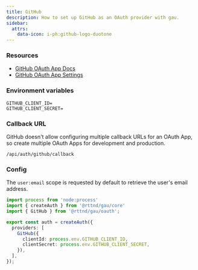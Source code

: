 ```yaml
---
title: GitHub
description: How to set up GitHub as an OAuth provider with gau.
sidebar:
  attrs:
    data-icon: i-ph:github-logo-duotone
---
```


### Resources

- [GitHub OAuth App Docs](https://docs.github.com/en/apps/oauth-apps/building-oauth-apps/creating-an-oauth-app)
- [GitHub OAuth App Settings](https://github.com/settings/developers)

### Environment variables

```env title=".env"
GITHUB_CLIENT_ID=
GITHUB_CLIENT_SECRET=
```

### Callback URL

GitHub doesn't allow configuring multiple callback URLs for an OAuth App, so create multiple OAuth Apps for development and production.

```
/api/auth/github/callback
```

### Config

The `user:email` scope is requested by default to retrieve the user's email address.

```ts title="auth.ts"
import process from 'node:process'
import { createAuth } from '@rttnd/gau/core'
import { GitHub } from '@rttnd/gau/oauth';

export const auth = createAuth({
  providers: [
    GitHub({
      clientId: process.env.GITHUB_CLIENT_ID,
      clientSecret: process.env.GITHUB_CLIENT_SECRET,
    }),
  ],
});
```
